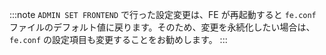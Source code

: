 :::note
`ADMIN SET FRONTEND` で行った設定変更は、FE が再起動すると `fe.conf` ファイルのデフォルト値に戻ります。そのため、変更を永続化したい場合は、`fe.conf` の設定項目も変更することをお勧めします。
:::